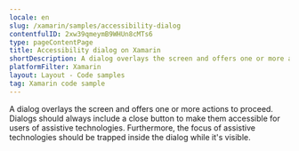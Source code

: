 ```yaml
---
locale: en
slug: /xamarin/samples/accessibility-dialog
contentfulID: 2xw39qmeymB9WHUn8cMTs6
type: pageContentPage
title: Accessibility dialog on Xamarin
shortDescription: A dialog overlays the screen and offers one or more actions to proceed.
platformFilter: Xamarin
layout: Layout - Code samples
tag: Xamarin code sample
---
```


A dialog overlays the screen and offers one or more actions to proceed. Dialogs should always include a close button to make them accessible for users of assistive technologies. Furthermore, the focus of assistive technologies should be trapped inside the dialog while it's visible.

<CodeSample id="accessibility-dialog" locale="en" platform="xamarin"/>